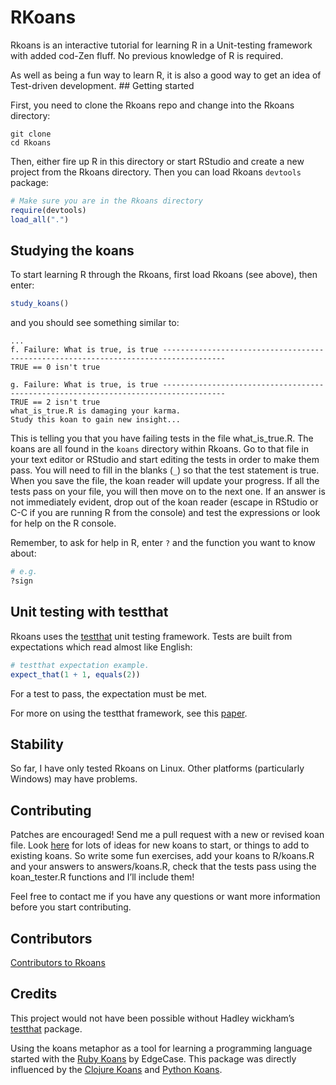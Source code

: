 RKoans
======

Rkoans is an interactive tutorial for learning R in a Unit-testing framework with added cod-Zen fluff.  No previous knowledge of R is required.

As well as being a fun way to learn R, it is also a good way to get an idea of Test-driven development.
## Getting started

First, you need to clone the Rkoans repo and change into the Rkoans directory:

```
git clone
cd Rkoans
```

Then, either fire up R in this directory or start RStudio and create a new project from the Rkoans directory. Then you can load Rkoans  `devtools` package:

```r
# Make sure you are in the Rkoans directory
require(devtools)
load_all(".")
```

## Studying the koans

To start learning R through the Rkoans, first load Rkoans (see above), then enter:

```r
study_koans()
```

and you should see something similar to:

```
...
f. Failure: What is true, is true ------------------------------------------------------------------------------------
TRUE == 0 isn't true

g. Failure: What is true, is true ------------------------------------------------------------------------------------
TRUE == 2 isn't true
what_is_true.R is damaging your karma.
Study this koan to gain new insight...
```

This is telling you that you have failing tests in the file what_is_true.R.  The koans are all found in the `koans` directory within Rkoans.  Go to that file in your text editor or RStudio and start editing the tests in order to make them pass.  You will need to fill in the blanks (`_`) so that the test statement is true.  When you save the file, the koan reader will update your progress.  If all the tests pass on your file, you will then move on to the next one.
If an answer is not immediately evident, drop out of the koan reader (escape in RStudio or C-C if you are running R from the console) and test the expressions or look for help on the R console.

Remember, to ask for help in R, enter `?` and the function you want to know about:

```r
# e.g.
?sign
```

## Unit testing with testthat

Rkoans uses the [testthat](https://github.com/hadley/testthat) unit testing framework.  Tests are built from expectations which read almost like English:

```r
# testthat expectation example.
expect_that(1 + 1, equals(2))
```

For a test to pass, the expectation must be met.

For more on using the testthat framework, see this [paper](http://journal.r-project.org/archive/2011-1/RJournal_2011-1_Wickham.pdf).

## Stability

So far, I have only tested Rkoans on Linux.  Other platforms (particularly Windows) may have problems.

## Contributing

Patches are encouraged! Send me a pull request with a new or revised koan file.  Look [here](https://github.com/DASpringate/Rkoans/tree/master/koans) for lots of ideas for new koans to start, or things to add to existing koans. So write some fun exercises, add your koans to R/koans.R and your answers to answers/koans.R, check that the tests pass using the koan_tester.R functions and I'll include them!

Feel free to contact me if you have any questions or want more information before you start contributing.

## Contributors

[Contributors to Rkoans](https://github.com/DASpringate/Rkoans/contributors)

## Credits

This project would not have been possible without Hadley wickham's [testthat](https://github.com/hadley/testthat) package.

Using the koans metaphor as a tool for learning a programming language started with the [Ruby Koans](https://github.com/neo/ruby_koans) by EdgeCase.  This package was directly influenced by the [Clojure Koans](https://github.com/functional-koans/clojure-koans) and [Python Koans](https://github.com/gregmalcolm/python_koans).



